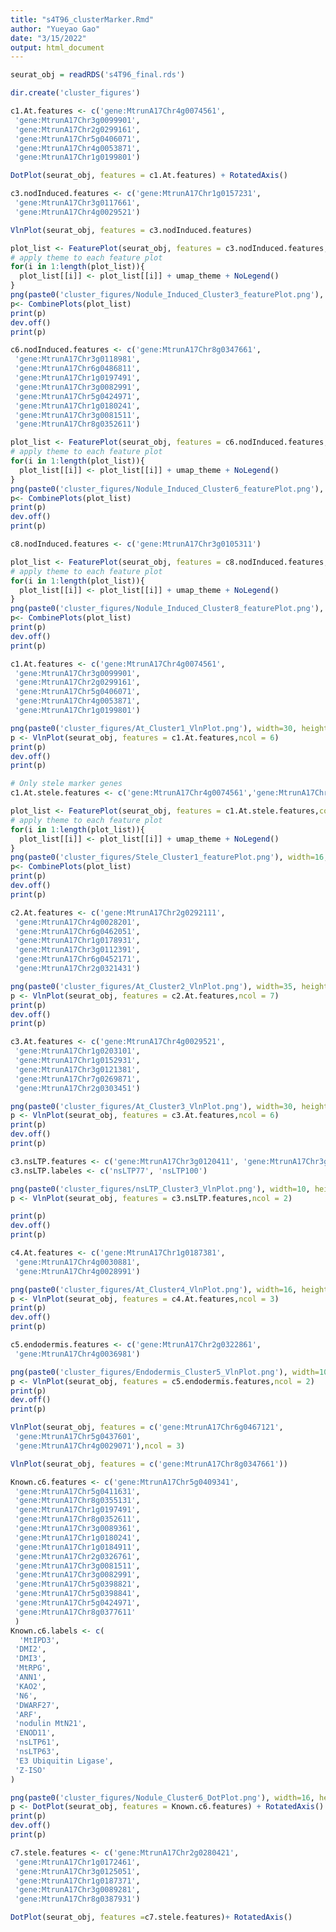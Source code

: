 ```yaml
---
title: "s4T96_clusterMarker.Rmd"
author: "Yueyao Gao"
date: "3/15/2022"
output: html_document
---
```


```r
seurat_obj = readRDS('s4T96_final.rds')
```
```r
dir.create('cluster_figures')
```




```r
c1.At.features <- c('gene:MtrunA17Chr4g0074561',
 'gene:MtrunA17Chr3g0099901',
 'gene:MtrunA17Chr2g0299161',
 'gene:MtrunA17Chr5g0406071',
 'gene:MtrunA17Chr4g0053871',
 'gene:MtrunA17Chr1g0199801')

DotPlot(seurat_obj, features = c1.At.features) + RotatedAxis()
```

```r
c3.nodInduced.features <- c('gene:MtrunA17Chr1g0157231',
 'gene:MtrunA17Chr3g0117661',
 'gene:MtrunA17Chr4g0029521')

VlnPlot(seurat_obj, features = c3.nodInduced.features)
```
```r

plot_list <- FeaturePlot(seurat_obj, features = c3.nodInduced.features,combine=FALSE, cols=viridis(256))
# apply theme to each feature plot
for(i in 1:length(plot_list)){
  plot_list[[i]] <- plot_list[[i]] + umap_theme + NoLegend()
}
png(paste0('cluster_figures/Nodule_Induced_Cluster3_featurePlot.png'), width=16, height=10, units='in', res=200)
p<- CombinePlots(plot_list)
print(p)
dev.off()
print(p)
```
```r
c6.nodInduced.features <- c('gene:MtrunA17Chr8g0347661',
 'gene:MtrunA17Chr3g0118981',
 'gene:MtrunA17Chr6g0486811',
 'gene:MtrunA17Chr1g0197491',
 'gene:MtrunA17Chr3g0082991',
 'gene:MtrunA17Chr5g0424971',
 'gene:MtrunA17Chr1g0180241',
 'gene:MtrunA17Chr3g0081511',
 'gene:MtrunA17Chr8g0352611')

plot_list <- FeaturePlot(seurat_obj, features = c6.nodInduced.features,combine=FALSE, cols=viridis(256))
# apply theme to each feature plot
for(i in 1:length(plot_list)){
  plot_list[[i]] <- plot_list[[i]] + umap_theme + NoLegend()
}
png(paste0('cluster_figures/Nodule_Induced_Cluster6_featurePlot.png'), width=16, height=10, units='in', res=200)
p<- CombinePlots(plot_list)
print(p)
dev.off()
print(p)
```

```r
c8.nodInduced.features <- c('gene:MtrunA17Chr3g0105311')

plot_list <- FeaturePlot(seurat_obj, features = c8.nodInduced.features,combine=FALSE, cols=viridis(256))
# apply theme to each feature plot
for(i in 1:length(plot_list)){
  plot_list[[i]] <- plot_list[[i]] + umap_theme + NoLegend()
}
png(paste0('cluster_figures/Nodule_Induced_Cluster8_featurePlot.png'), width=16, height=10, units='in', res=200)
p<- CombinePlots(plot_list)
print(p)
dev.off()
print(p)
```

```r
c1.At.features <- c('gene:MtrunA17Chr4g0074561',
 'gene:MtrunA17Chr3g0099901',
 'gene:MtrunA17Chr2g0299161',
 'gene:MtrunA17Chr5g0406071',
 'gene:MtrunA17Chr4g0053871',
 'gene:MtrunA17Chr1g0199801')

png(paste0('cluster_figures/At_Cluster1_VlnPlot.png'), width=30, height=10, units='in', res=200)
p <- VlnPlot(seurat_obj, features = c1.At.features,ncol = 6)
print(p)
dev.off()
print(p)
```
```r
# Only stele marker genes
c1.At.stele.features <- c('gene:MtrunA17Chr4g0074561','gene:MtrunA17Chr5g0406071','gene:MtrunA17Chr4g0053871','gene:MtrunA17Chr1g0199801')

plot_list <- FeaturePlot(seurat_obj, features = c1.At.stele.features,combine=FALSE, cols=viridis(256))
# apply theme to each feature plot
for(i in 1:length(plot_list)){
  plot_list[[i]] <- plot_list[[i]] + umap_theme + NoLegend()
}
png(paste0('cluster_figures/Stele_Cluster1_featurePlot.png'), width=16, height=10, units='in', res=200)
p<- CombinePlots(plot_list)
print(p)
dev.off()
print(p)
```
```r
c2.At.features <- c('gene:MtrunA17Chr2g0292111',
 'gene:MtrunA17Chr4g0028201',
 'gene:MtrunA17Chr6g0462051',
 'gene:MtrunA17Chr1g0178931',
 'gene:MtrunA17Chr3g0112391',
 'gene:MtrunA17Chr6g0452171',
 'gene:MtrunA17Chr2g0321431')

png(paste0('cluster_figures/At_Cluster2_VlnPlot.png'), width=35, height=10, units='in', res=200)
p <- VlnPlot(seurat_obj, features = c2.At.features,ncol = 7)
print(p)
dev.off()
print(p)
```
```r
c3.At.features <- c('gene:MtrunA17Chr4g0029521',
 'gene:MtrunA17Chr1g0203101',
 'gene:MtrunA17Chr1g0152931',
 'gene:MtrunA17Chr3g0121381',
 'gene:MtrunA17Chr7g0269871',
 'gene:MtrunA17Chr2g0303451')

png(paste0('cluster_figures/At_Cluster3_VlnPlot.png'), width=30, height=10, units='in', res=200)
p <- VlnPlot(seurat_obj, features = c3.At.features,ncol = 6)
print(p)
dev.off()
print(p)
```
```r
c3.nsLTP.features <- c('gene:MtrunA17Chr3g0120411', 'gene:MtrunA17Chr3g0121381')
c3.nsLTP.labeles <- c('nsLTP77', 'nsLTP100')

png(paste0('cluster_figures/nsLTP_Cluster3_VlnPlot.png'), width=10, height=10, units='in', res=200)
p <- VlnPlot(seurat_obj, features = c3.nsLTP.features,ncol = 2)

print(p)
dev.off()
print(p)
```

```r
c4.At.features <- c('gene:MtrunA17Chr1g0187381',
 'gene:MtrunA17Chr4g0030881',
 'gene:MtrunA17Chr4g0028991')

png(paste0('cluster_figures/At_Cluster4_VlnPlot.png'), width=16, height=10, units='in', res=200)
p <- VlnPlot(seurat_obj, features = c4.At.features,ncol = 3)
print(p)
dev.off()
print(p)
```
```r
c5.endodermis.features <- c('gene:MtrunA17Chr2g0322861',
 'gene:MtrunA17Chr4g0036981')

png(paste0('cluster_figures/Endodermis_Cluster5_VlnPlot.png'), width=10, height=10, units='in', res=200)
p <- VlnPlot(seurat_obj, features = c5.endodermis.features,ncol = 2)
print(p)
dev.off()
print(p)
```
```r
VlnPlot(seurat_obj, features = c('gene:MtrunA17Chr6g0467121',
 'gene:MtrunA17Chr5g0437601',
 'gene:MtrunA17Chr4g0029071'),ncol = 3)
```

```r
VlnPlot(seurat_obj, features = c('gene:MtrunA17Chr8g0347661'))

```
```r
Known.c6.features <- c('gene:MtrunA17Chr5g0409341',
 'gene:MtrunA17Chr5g0411631',
 'gene:MtrunA17Chr8g0355131',
 'gene:MtrunA17Chr1g0197491',
 'gene:MtrunA17Chr8g0352611',
 'gene:MtrunA17Chr3g0089361',
 'gene:MtrunA17Chr1g0180241',
 'gene:MtrunA17Chr1g0184911',
 'gene:MtrunA17Chr2g0326761',
 'gene:MtrunA17Chr3g0081511',
 'gene:MtrunA17Chr3g0082991',
 'gene:MtrunA17Chr5g0398821',
 'gene:MtrunA17Chr5g0398841',
 'gene:MtrunA17Chr5g0424971',
 'gene:MtrunA17Chr8g0377611'
 )
Known.c6.labels <- c(
  'MtIPD3',
 'DMI2',
 'DMI3',
 'MtRPG',
 'ANN1',
 'KAO2',
 'N6',
 'DWARF27',
 'ARF',
 'nodulin MtN21',
 'ENOD11',
 'nsLTP61',
 'nsLTP63',
 'E3 Ubiquitin Ligase',
 'Z-ISO'
)

png(paste0('cluster_figures/Nodule_Cluster6_DotPlot.png'), width=16, height=10, units='in', res=200)
p <- DotPlot(seurat_obj, features = Known.c6.features) + RotatedAxis() + scale_x_discrete(breaks=Known.c6.features, labels=Known.c6.labels)
print(p)
dev.off()
print(p)

```

```r
c7.stele.features <- c('gene:MtrunA17Chr2g0280421',
 'gene:MtrunA17Chr1g0172461',
 'gene:MtrunA17Chr3g0125051',
 'gene:MtrunA17Chr1g0187371',
 'gene:MtrunA17Chr3g0089281',
 'gene:MtrunA17Chr8g0387931')

DotPlot(seurat_obj, features =c7.stele.features)+ RotatedAxis()


```

